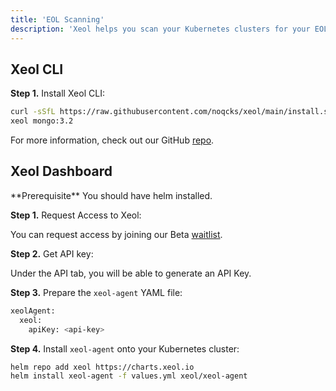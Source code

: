 ```yaml
---
title: 'EOL Scanning'
description: 'Xeol helps you scan your Kubernetes clusters for your EOL software'
---
```


## Xeol CLI

**Step 1.** Install Xeol CLI:

```bash curl
curl -sSfL https://raw.githubusercontent.com/noqcks/xeol/main/install.sh | sh -s -- -b /usr/local/bin
xeol mongo:3.2
```

For more information, check out our GitHub [repo](https://github.com/xeol-io/xeol).


## Xeol Dashboard

<Info>
  **Prerequisite** You should have helm installed.
</Info>

**Step 1.** Request Access to Xeol:

You can request access by joining our Beta [waitlist](https://www.xeol.io/).


**Step 2.** Get API key:

Under the API tab, you will be able to generate an API Key.


**Step 3.** Prepare the `xeol-agent` YAML file:

```bash vim
xeolAgent: 
  xeol: 
    apiKey: <api-key>
```


**Step 4.** Install `xeol-agent` onto your Kubernetes cluster:

```bash helm
helm repo add xeol https://charts.xeol.io 
helm install xeol-agent -f values.yml xeol/xeol-agent
```